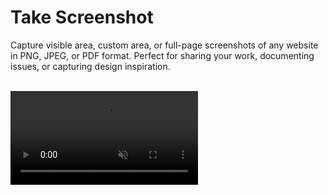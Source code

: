 # Take Screenshot

Capture visible area, custom area, or full-page screenshots of any website in PNG, JPEG, or PDF format. Perfect for sharing your work, documenting issues, or capturing design inspiration.

<br />
<video
	autoPlay='autoplay'
	loop
	muted>
	<source
		src='/videos/take-screenshot.mp4'
		type='video/mp4'
	/>
</video>
